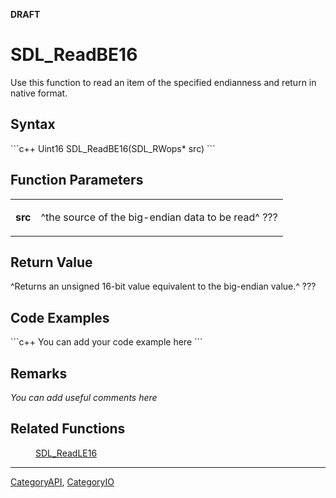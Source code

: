<!-- pragma section-numbers off -->
<!-- pragma disable-camelcase -->
'''DRAFT'''

= SDL_ReadBE16 =
Use this function to read an item of the specified endianness and return in native format.


== Syntax ==
```c++
Uint16 SDL_ReadBE16(SDL_RWops* src)
```

== Function Parameters ==
{|
|'''src'''
|^the source of the big-endian data to be read^ ???
|}

== Return Value ==
^Returns an unsigned 16-bit value equivalent to the big-endian value.^ ???

== Code Examples ==
```c++
You can add your code example here
```

== Remarks ==
''You can add useful comments here''

== Related Functions ==
:[[SDL_ReadLE16]]

----
[[CategoryAPI]], [[CategoryIO]]
